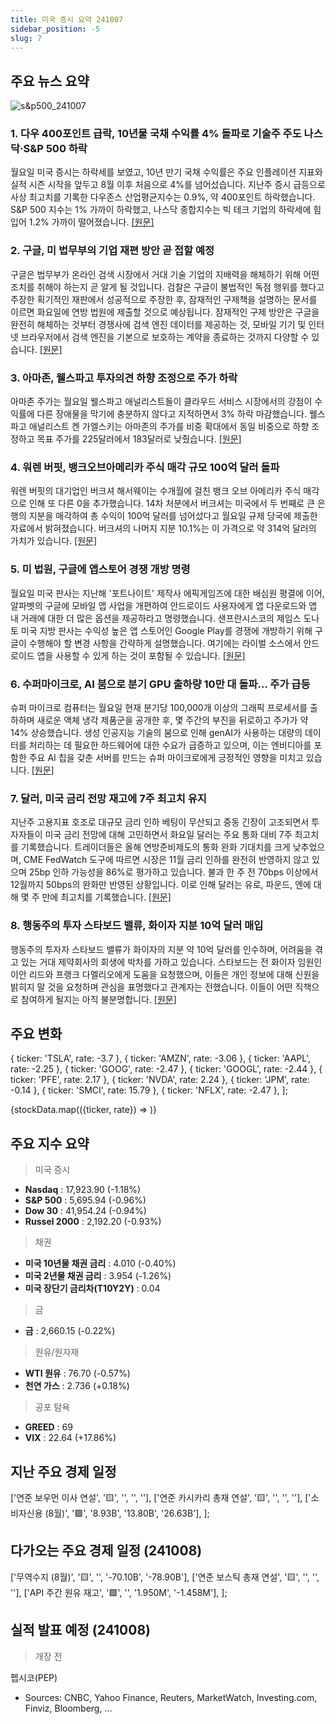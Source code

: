 ```yaml
---
title: 미국 증시 요약 241007
sidebar_position: -5
slug: 7
---
```


## 주요 뉴스 요약

![s&p500_241007](/map/241007.png)

### 1. **다우 400포인트 급락, 10년물 국채 수익률 4% 돌파로 기술주 주도 나스닥·S&P 500 하락**

월요일 미국 증시는 하락세를 보였고, 10년 만기 국채 수익률은 주요 인플레이션 지표와 실적 시즌 시작을 앞두고 8월 이후 처음으로 4%를 넘어섰습니다. 지난주 증시 급등으로 사상 최고치를 기록한 다우존스 산업평균지수는 0.9%, 약 400포인트 하락했습니다. S&P 500 지수는 1% 가까이 하락했고, 나스닥 종합지수는 빅 테크 기업의 하락세에 힘입어 1.2% 가까이 떨어졌습니다. [[원문]](https://finance.yahoo.com/news/live/stock-market-today-dow-tumbles-400-points-tech-leads-nasdaq-sp-500-lower-as-10-year-yield-tops-4-200136477.html)

### 2. **구글, 미 법무부의 기업 재편 방안 곧 접할 예정**

구글은 법무부가 온라인 검색 시장에서 거대 기술 기업의 지배력을 해체하기 위해 어떤 조치를 취해야 하는지 곧 알게 될 것입니다. 검찰은 구글이 불법적인 독점 행위를 했다고 주장한 획기적인 재판에서 성공적으로 주장한 후, 잠재적인 구제책을 설명하는 문서를 이르면 화요일에 연방 법원에 제출할 것으로 예상됩니다. 잠재적인 구제 방안은 구글을 완전히 해체하는 것부터 경쟁사에 검색 엔진 데이터를 제공하는 것, 모바일 기기 및 인터넷 브라우저에서 검색 엔진을 기본으로 보호하는 계약을 종료하는 것까지 다양할 수 있습니다. [[원문]](https://finance.yahoo.com/news/google-is-about-to-learn-how-doj-wants-to-remake-its-empire-161243461.html)

### 3. **아마존, 웰스파고 투자의견 하향 조정으로 주가 하락**

아마존 주가는 월요일 웰스파고 애널리스트들이 클라우드 서비스 시장에서의 강점이 수익률에 다른 장애물을 막기에 충분하지 않다고 지적하면서 3% 하락 마감했습니다. 웰스파고 애널리스트 켄 가엘스키는 아마존의 주가를 비중 확대에서 동일 비중으로 하향 조정하고 목표 주가를 225달러에서 183달러로 낮췄습니다. [[원문]](https://finance.yahoo.com/news/amazon-stock-sinks-as-wells-fargo-downgrades-shares-200931181.html)

### 4. **워렌 버핏, 뱅크오브아메리카 주식 매각 규모 100억 달러 돌파**

워렌 버핏의 대기업인 버크셔 해서웨이는 수개월에 걸친 뱅크 오브 아메리카 주식 매각으로 인해 또 다른 0을 추가했습니다. 14차 처분에서 버크셔는 미국에서 두 번째로 큰 은행의 지분을 매각하여 총 수익이 100억 달러를 넘어섰다고 월요일 규제 당국에 제출한 자료에서 밝혀졌습니다. 버크셔의 나머지 지분 10.1%는 이 가격으로 약 314억 달러의 가치가 있습니다. [[원문]](https://www.bloomberg.com/news/articles/2024-10-07/warren-buffett-s-bofa-stock-selling-spree-surpasses-10-billion?srnd=phx-markets&embedded-checkout=true)

### 5. **미 법원, 구글에 앱스토어 경쟁 개방 명령**

월요일 미국 판사는 지난해 '포트나이트' 제작사 에픽게임즈에 대한 배심원 평결에 이어, 알파벳의 구글에 모바일 앱 사업을 개편하여 안드로이드 사용자에게 앱 다운로드와 앱 내 거래에 대한 더 많은 옵션을 제공하라고 명령했습니다. 샌프란시스코의 제임스 도나토 미국 지방 판사는 수익성 높은 앱 스토어인 Google Play를 경쟁에 개방하기 위해 구글이 수행해야 할 변경 사항을 간략하게 설명했습니다. 여기에는 라이벌 소스에서 안드로이드 앱을 사용할 수 있게 하는 것이 포함될 수 있습니다. [[원문]](https://finance.yahoo.com/news/us-judge-orders-google-open-183039864.html)

### 6. **수퍼마이크로, AI 붐으로 분기 GPU 출하량 10만 대 돌파... 주가 급등**

슈퍼 마이크로 컴퓨터는 월요일 현재 분기당 100,000개 이상의 그래픽 프로세서를 출하하며 새로운 액체 냉각 제품군을 공개한 후, 몇 주간의 부진을 뒤로하고 주가가 약 14% 상승했습니다. 생성 인공지능 기술의 붐으로 인해 genAI가 사용하는 대량의 데이터를 처리하는 데 필요한 하드웨어에 대한 수요가 급증하고 있으며, 이는 엔비디아를 포함한 주요 AI 칩을 갖춘 서버를 만드는 슈퍼 마이크로에게 긍정적인 영향을 미치고 있습니다. [[원문]](https://www.reuters.com/technology/artificial-intelligence/super-micro-shares-surge-ai-boom-drives-100000-quarterly-gpu-shipments-2024-10-07/)

### 7. **달러, 미국 금리 전망 재고에 7주 최고치 유지**

지난주 고용지표 호조로 대규모 금리 인하 베팅이 무산되고 중동 긴장이 고조되면서 투자자들이 미국 금리 전망에 대해 고민하면서 화요일 달러는 주요 통화 대비 7주 최고치를 기록했습니다. 트레이더들은 올해 연방준비제도의 통화 완화 기대치를 크게 낮추었으며, CME FedWatch 도구에 따르면 시장은 11월 금리 인하를 완전히 반영하지 않고 있으며 25bp 인하 가능성을 86%로 평가하고 있습니다. 불과 한 주 전 70bps 이상에서 12월까지 50bps의 완화만 반영된 상황입니다. 이로 인해 달러는 유로, 파운드, 엔에 대해 몇 주 만에 최고치를 기록했습니다. [[원문]](https://www.reuters.com/markets/currencies/dollar-holds-7-week-highs-traders-consider-us-rates-outlook-2024-10-08/)

### 8. **행동주의 투자 스타보드 밸류, 화이자 지분 10억 달러 매입**

행동주의 투자자 스타보드 밸류가 화이자의 지분 약 10억 달러를 인수하며, 어려움을 겪고 있는 거대 제약회사의 회생에 박차를 가하고 있습니다. 스타보드는 전 화이자 임원인 이안 리드와 프랭크 다멜리오에게 도움을 요청했으며, 이들은 개인 정보에 대해 신원을 밝히지 말 것을 요청하며 관심을 표명했다고 관계자는 전했습니다. 이들이 어떤 직책으로 참여하게 될지는 아직 불분명합니다. [[원문]](https://www.bloomberg.com/news/articles/2024-10-07/activist-firm-starboard-value-takes-1-billion-stake-in-pfizer)

## 주요 변화

  { ticker: 'TSLA', rate: -3.7 },
  { ticker: 'AMZN', rate: -3.06 },
  { ticker: 'AAPL', rate: -2.25 },
  { ticker: 'GOOG', rate: -2.47 },
  { ticker: 'GOOGL', rate: -2.44 },
  { ticker: 'PFE', rate: 2.17 },
  { ticker: 'NVDA', rate: 2.24 },
  { ticker: 'JPM', rate: -0.14 },
  { ticker: 'SMCI', rate: 15.79 },
  { ticker: 'NFLX', rate: -2.47 },
];

{stockData.map(({ticker, rate}) => <StockCardMini key={ticker} ticker={ticker} rate={rate}></StockCardMini>)}

## 주요 지수 요약

> 미국 증시

- **Nasdaq** : 17,923.90 (-1.18%)
- **S&P 500** : 5,695.94 (-0.96%)
- **Dow 30** : 41,954.24 (-0.94%)
- **Russel 2000** : 2,192.20 (-0.93%)

> 채권

- **미국 10년물 채권 금리** : 4.010 (-0.40%)
- **미국 2년물 채권 금리** : 3.954 (-1.26%)
- **미국 장단기 금리차(T10Y2Y)** : 0.04

> 금

- **금** : 2,660.15 (-0.22%)

> 원유/원자재

- **WTI 원유** : 76.70 (-0.57%)
- **천연 가스** : 2.736 (+0.18%)

> 공포 탐욕

- **GREED** : 69
- **VIX** : 22.64 (+17.86%)

## 지난 주요 경제 일정

  ['연준 보우먼 이사 연설', '🟨', '', '', ''],
  ['연준 카시카리 총재 연설', '🟨', '', '', ''],
  ['소비자신용 (8월)', '🟩', '8.93B', '13.80B', '26.63B'],
];

<EconomicCalendar data={eventsData} />

## 다가오는 주요 경제 일정 (241008)

  ['무역수지 (8월)', '🟨', '', '-70.10B', '-78.90B'],
  ['연준 보스틱 총재 연설', '🟨', '', '', ''],
  ['API 주간 원유 재고', '🟩', '', '1.950M', '-1.458M'],
];

<EconomicCalendar data={nextEventsData} />

## 실적 발표 예정 (241008)

> 개장 전

펩시코(PEP)

- Sources: CNBC, Yahoo Finance, Reuters, MarketWatch, Investing.com, Finviz, Bloomberg, ...
